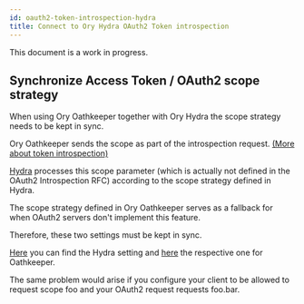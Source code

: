 ```yaml
---
id: oauth2-token-introspection-hydra
title: Connect to Ory Hydra OAuth2 Token introspection
---
```


This document is a work in progress.

## Synchronize Access Token / OAuth2 scope strategy

When using Ory Oathkeeper together with Ory Hydra the scope strategy needs to be kept in sync.

Ory Oathkeeper sends the scope as part of the introspection request.
[(More about token introspection)](https://www.oauth.com/oauth2-servers/token-introspection-endpoint/)

[Hydra](https://www.ory.com/hydra/docs/guides/oauth2-token-introspection/) processes this scope parameter (which is actually not
defined in the OAuth2 Introspection RFC) according to the scope strategy defined in Hydra.

The scope strategy defined in Ory Oathkeeper serves as a fallback for when OAuth2 servers don't implement this feature.

Therefore, these two settings must be kept in sync.

[Here](https://www.ory.com/hydra/docs/reference/api#parameters-27) you can find the Hydra setting and
[here](https://www.ory.com/oathkeeper/docs/v0.37/pipeline/authn/#configuration-5) the respective one for Oathkeeper.

The same problem would arise if you configure your client to be allowed to request scope foo and your OAuth2 request requests
foo.bar.
